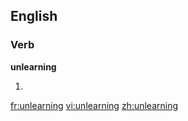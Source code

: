 ==English==

===Verb===
'''unlearning'''

# {{third-person singular of|unlearn}}

[[fr:unlearning]]
[[vi:unlearning]]
[[zh:unlearning]]